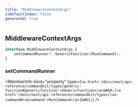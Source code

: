 ```yaml
---
title: "MiddlewareContextArgs"
isDefaultIndex: false
generated: true
---
```



<!-- This file was generated from the CommandKit source. Do not modify. Instead, re-run the "docgen" script -->


## MiddlewareContextArgs

<GenerationInfo sourceFile="packages/commandkit/src/app/commands/Context.ts" sourceLine="107" packageName="commandkit" />



```ts title="Signature"
interface MiddlewareContextArgs {
    setCommandRunner?: GenericFunction<[RunCommand]>;
}
```

<div className="members-wrapper">

### setCommandRunner

<MemberInfo kind="property" type={`<a href='/docs/next/api-reference/commandkit/types/generic-function#genericfunction'>GenericFunction</a>&#60;[<a href='/docs/next/api-reference/commandkit/types/run-command#runcommand'>RunCommand</a>]&#62;`}   />




</div>
